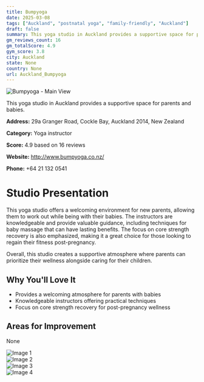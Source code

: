 ```yaml
---
title: Bumpyoga
date: 2025-03-08
tags: ["Auckland", "postnatal yoga", "family-friendly", "Auckland"]  
draft: false
summary: This yoga studio in Auckland provides a supportive space for parents and babies.
gm_reviews_count: 16
gm_totalScore: 4.9
gym_score: 3.8
city: Auckland
state: None
country: None
url: Auckland_Bumpyoga
---
```


<div className="aspect-[16/9] relative my-8">
  <img 
    src="https://lh5.googleusercontent.com/p/AF1QipNTXb1K5ACozMgSAilrjYo4TO-mZvz-lBx3aXfI=w1920-h1080-k-no"
    alt="Bumpyoga - Main View"
    className="object-cover absolute inset-0 w-full h-full rounded-lg"
  />
</div>

This yoga studio in Auckland provides a supportive space for parents and babies.

**Address:** 29a Granger Road, Cockle Bay, Auckland 2014, New Zealand

**Category:** Yoga instructor

**Score:** 4.9 based on 16 reviews

**Website:** http://www.bumpyoga.co.nz/

**Phone:** +64 21 132 0541

# Studio Presentation

This yoga studio offers a welcoming environment for new parents, allowing them to work out while being with their babies. The instructors are knowledgeable and provide valuable guidance, including techniques for baby massage that can have lasting benefits. The focus on core strength recovery is also emphasized, making it a great choice for those looking to regain their fitness post-pregnancy.

Overall, this studio creates a supportive atmosphere where parents can prioritize their wellness alongside caring for their children.

## Why You'll Love It

- Provides a welcoming atmosphere for parents with babies
- Knowledgeable instructors offering practical techniques
- Focus on core strength recovery for post-pregnancy wellness

## Areas for Improvement

None

<div className="grid grid-cols-1 xl:grid-cols-2 gap-4 my-8">
<div className="aspect-[4/3] relative"><img src="https://lh3.googleusercontent.com/p/AF1QipPTCG6qi68HJLbSI69FmjwFo6LRORNo63VApyYD=w1920-h1080-k-no" alt="Image 1" className="object-cover absolute inset-0 w-full h-full rounded-lg" /></div>
<div className="aspect-[4/3] relative"><img src="https://lh5.googleusercontent.com/p/AF1QipNWKumRiKEgYfdrWXGRCHI11UFqSwH6EiELda11=w1920-h1080-k-no" alt="Image 2" className="object-cover absolute inset-0 w-full h-full rounded-lg" /></div>
<div className="aspect-[4/3] relative"><img src="https://lh5.googleusercontent.com/p/AF1QipOPkJQR_UTHGXsDsFWTy9k8X52--GHT9yNt5fbd=w1920-h1080-k-no" alt="Image 3" className="object-cover absolute inset-0 w-full h-full rounded-lg" /></div>
<div className="aspect-[4/3] relative"><img src="https://lh5.googleusercontent.com/p/AF1QipPcPVhAwuh5YGo-ok9kEiW0qIDNMlp6jKxS1zWU=w1920-h1080-k-no" alt="Image 4" className="object-cover absolute inset-0 w-full h-full rounded-lg" /></div>
</div>